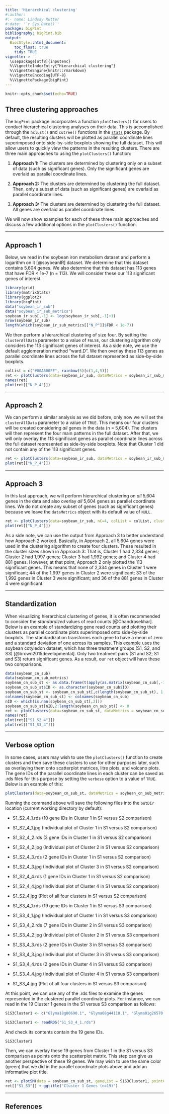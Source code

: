 ```yaml
---
title: 'Hierarchical clustering'
#:author:
#:- name: Lindsay Rutter
#:date: '`r Sys.Date()`'
package: bigPint
bibliography: bigPint.bib
output:
  BiocStyle::html_document:
    toc_float: true
    tidy: TRUE
vignette: >
  \usepackage[utf8]{inputenc}
  %\VignetteIndexEntry{"Hierarchical clustering"}
  %\VignetteEngine{knitr::rmarkdown}
  %\VignetteEncoding{UTF-8}
  %\VignettePackage{bigPint}
---
```


```r
knitr::opts_chunk$set(echo=TRUE)
```

## Three clustering approaches

The `bigPint` package incorporates a function `plotClusters()` for users to conduct hierarchical clustering analyses on their data. This is accomplished through the `hclust()` and `cutree()` functions in the [`stats`](https://stat.ethz.ch/R-manual/R-devel/library/stats/html/stats-package.html) package. By default, the resulting clusters will be plotted as parallel coordinate lines superimposed onto side-by-side boxplots showing the full dataset. This will allow users to quickly view the patterns in the resulting clusters. There are three main approaches to using the `plotClusters()` function:

1. **Approach 1:** The clusters are determined by clustering only on a subset of data (such as significant genes). Only the significant genes are overlaid as parallel coordinate lines.

2. **Approach 2:** The clusters are determined by clustering the full dataset. Then, only a subset of data (such as significant genes) are overlaid as parallel coordinate lines.

3. **Approach 3:** The clusters are determined by clustering the full dataset. All genes are overlaid as parallel coordinate lines.

We will now show examples for each of these three main approaches and discuss a few additional options in the `plotClusters()` function.

 ____________________________________________________________________________________

## Approach 1

Below, we read in the soybean iron metabolism dataset and perform a logarithm on it [@soybeanIR] dataset. We determine that this dataset contains 5,604 genes. We also determine that this dataset has 113 genes that have FDR < 1e-7 (n = 113). We will consider these our 113 significant genes of interest.

```r
library(grid)
library(matrixStats)
library(ggplot2)
library(bigPint)
data("soybean_ir_sub")
data("soybean_ir_sub_metrics")
soybean_ir_sub[,-1] <- log(soybean_ir_sub[,-1]+1)
nrow(soybean_ir_sub)
length(which(soybean_ir_sub_metrics[["N_P"]]$FDR < 1e-7))
```

We then perform a hierarchical clustering of size four. By setting the `clusterAllData` parameter to a value of `FALSE`, our clustering algorithm only considers the 113 significant genes of interest. As a side note, we use the default agglomeration method "ward.D". We then overlay these 113 genes as parallel coordinate lines across the full dataset represented as side-by-side boxplots.

```r
colList = c("#00A600FF", rainbow(5)[c(1,4,5)])
ret <- plotClusters(data=soybean_ir_sub, dataMetrics = soybean_ir_sub_metrics, nC=4, colList = colList, clusterAllData = FALSE, threshVal = 1e-7, saveFile = FALSE)
names(ret)
plot(ret[["N_P_4"]])
```

____________________________________________________________________________________

## Approach 2

We can perform a similar analysis as we did before, only now we will set the `clusterAllData` parameter to a value of `TRUE`. This means our four clusters will be created considering *all* genes in the data (n = 5,604). The clusters will then represent the four main patterns in the full dataset. After that, we will only overlay the 113 significant genes as parallel coordinate lines across the full dataset represented as side-by-side boxplots. Note that Cluster 1 did not contain any of the 113 significant genes.

```r
ret <- plotClusters(data=soybean_ir_sub, dataMetrics = soybean_ir_sub_metrics, nC=4, colList = colList, clusterAllData = TRUE, threshVal = 1e-7, saveFile = FALSE)
plot(ret[["N_P_4"]])
```

____________________________________________________________________________________

## Approach 3

In this last approach, we will perform hierarchical clustering on *all* 5,604 genes in the data and also overlay *all* 5,604 genes as parallel coordinate lines. We do not create any subset of genes (such as significant genes) because we leave the `dataMetrics` object with its default value of `NULL`.

```r
ret <- plotClusters(data=soybean_ir_sub, nC=4, colList = colList, clusterAllData = TRUE, saveFile = FALSE)
plot(ret[["N_P_4"]])
```

As a side note, we can use the output from Approach 3 to better understand how Approach 2 worked. Basically, in Approach 2, all 5,604 genes were used in the clustering algorithm to create four clusters. These resulted in the cluster sizes shown in Approach 3: That is, Cluster 1 had 2,334 genes; Cluster 2 had 1,997 genes; Cluster 3 had 1,992 genes; and Cluster 4 had 881 genes. However, at that point, Approach 2 only plotted the 113 significant genes. This means that none of 2,334 genes in Cluster 1 were significant; 44 of the 1,997 genes in Cluster 2 were significant; 33 of the 1,992 genes in Cluster 3 were significant; and 36 of the 881 genes in Cluster 4 were significant.

____________________________________________________________________________________

## Standardization

When visualizing hierarchical clustering of genes, it is often recommended to consider the *standardized* values of read counts [@Chandrasekhar]. Below is an example of standardizing gene read counts and plotting their clusters as parallel coordinate plots superimposed onto side-by-side boxplots. The standardization transforms each gene to have a mean of zero and a standard deviation of one across its samples. This example uses the soybean cotyledon dataset, which has three treatment groups (S1, S2, and S3) [@brown2015developmental]. Only two treatment pairs (S1 and S2; S1 and S3) return significant genes. As a result, our `ret` object will have these two comparisons.

```r
data(soybean_cn_sub)
data(soybean_cn_sub_metrics)
soybean_cn_sub_st <- as.data.frame(t(apply(as.matrix(soybean_cn_sub[,-1]), 1, scale)))
soybean_cn_sub_st$ID <- as.character(soybean_cn_sub$ID)
soybean_cn_sub_st <- soybean_cn_sub_st[,c(length(soybean_cn_sub_st), 1:length(soybean_cn_sub_st)-1)]
colnames(soybean_cn_sub_st) <- colnames(soybean_cn_sub)
nID <- which(is.nan(soybean_cn_sub_st[,2]))
soybean_cn_sub_st[nID,2:length(soybean_cn_sub_st)] <- 0
ret <- plotClusters(data=soybean_cn_sub_st, dataMetrics = soybean_cn_sub_metrics, nC=4, colList = c("#00A600FF", "#CC00FFFF", "red", "darkorange"), lineSize = 0.5, lineAlpha = 1, clusterAllData = FALSE, aggMethod = "average", yAxisLabel = "Standardized read count", saveFile = FALSE)
names(ret)
plot(ret[["S1_S2_4"]])
plot(ret[["S1_S3_4"]])
```

____________________________________________________________________________________

## Verbose option

In some cases, users may wish to use the `plotClusters()` function to create clusters and then save these clusters to use for other purposes later, such as overlaying them onto scatterplot matrices, litre plots, and volcano plots. The gene IDs of the parallel coordinate lines in each cluster can be saved as .rds files for this purpose by setting the `verbose` option to a value of `TRUE`. Below is an example of this:

```r
plotClusters(data=soybean_cn_sub_st, dataMetrics = soybean_cn_sub_metrics, nC=4, colList = c("#00A600FF", "#CC00FFFF", "red", "darkorange"), lineSize = 0.5, lineAlpha = 1, clusterAllData = FALSE, aggMethod = "average", yAxisLabel = "Standardized read count", verbose = TRUE)
```

Running the command above will save the following files into the `outDir` location (current working directory by default): 

- S1_S2_4_1.rds (10 gene IDs in Cluster 1 in S1 versus S2 comparison)
- S1_S2_4_1.jpg (Individual plot of Cluster 1 in S1 versus S2 comparison)
- S1_S2_4_2.rds (3 gene IDs in Cluster 1 in S1 versus S2 comparison)
- S1_S2_4_2.jpg (Individual plot of Cluster 2 in S1 versus S2 comparison)
- S1_S2_4_3.rds (2 gene IDs in Cluster 1 in S1 versus S2 comparison)
- S1_S2_4_3.jpg (Individual plot of Cluster 3 in S1 versus S2 comparison)
- S1_S2_4_4.rds (1 gene IDs in Cluster 1 in S1 versus S2 comparison)
- S1_S2_4_4.jpg (Individual plot of Cluster 4 in S1 versus S2 comparison)
- S1_S2_4.jpg (Plot of all four clusters in S1 versus S2 comparison)

- S1_S3_4_1.rds (19 gene IDs in Cluster 1 in S1 versus S3 comparison)
- S1_S3_4_1.jpg (Individual plot of Cluster 1 in S1 versus S3 comparison)
- S1_S3_4_2.rds (7 gene IDs in Cluster 2 in S1 versus S3 comparison)
- S1_S3_4_2.jpg (Individual plot of Cluster 2 in S1 versus S3 comparison)
- S1_S3_4_3.rds (2 gene IDs in Cluster 3 in S1 versus S3 comparison)
- S1_S3_4_3.jpg (Individual plot of Cluster 3 in S1 versus S3 comparison)
- S1_S3_4_4.rds (2 gene IDs in Cluster 4 in S1 versus S3 comparison)
- S1_S3_4_4.jpg (Individual plot of Cluster 4 in S1 versus S3 comparison)
- S1_S3_4.jpg (Plot of all four clusters in S1 versus S3 comparison)

At this point, we can use any of the .rds files to examine the genes represented in the clustered parallel coordinate plots. For instance, we can read in the 19 Cluster 1 genes in the S1 versus S3 comparison as follows:

```r
S1S3Cluster1 <- c("Glyma18g00690.1", "Glyma08g44110.1", "Glyma01g26570.1", "Glyma07g09700.1", "Glyma02g40610.1", "Glyma17g17970.1", "Glyma19g26250.1", "Glyma10g34630.1", "Glyma14g14220.1", "Glyma19g26710.1", "Glyma03g29150.1", "Glyma08g19245.1", "Glyma07g01730.2", "Glyma18g25845.1", "Glyma08g22380.1", "Glyma20g30460.1", "Glyma12g10960.1", "Glyma16g08810.1", "Glyma18g42630.2")
```

```r
S1S3Cluster1 <- readRDS("S1_S3_4_1.rds")
```

And check its contents contain the 19 gene IDs.

```r
S1S3Cluster1
```

Then, we can overlay these 19 genes from Cluster 1 in the S1 versus S3 comparison as points onto the scatterplot matrix. This step can give us another perspective of these 19 genes. We may wish to use the same color (green) that we did in the parallel coordinate plots above and add an informative plot title.

```r
ret <- plotSM(data = soybean_cn_sub_st, geneList = S1S3Cluster1, pointColor = "#00A600FF", saveFile = FALSE)
ret[["S1_S3"]] + ggtitle("Cluster 1 Genes (n=19)")
```

____________________________________________________________________________________

## References